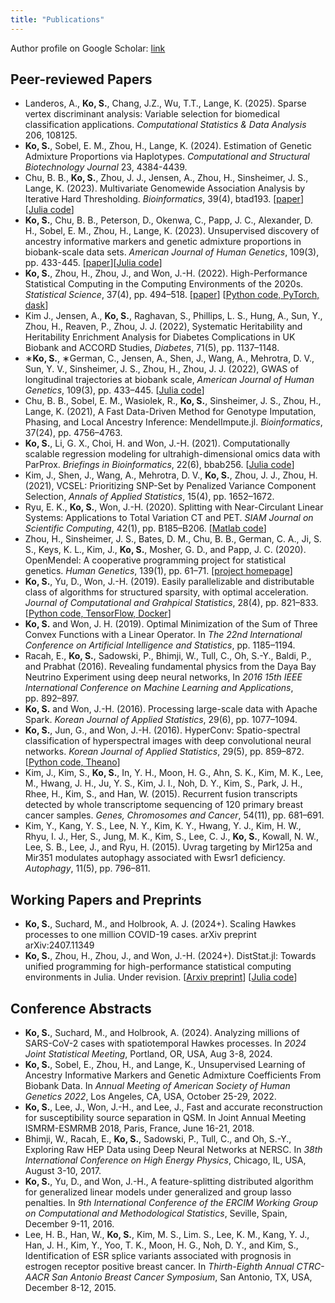 ```yaml
---
title: "Publications"
---
```


Author profile on Google Scholar: [link](https://scholar.google.com/citations?user=oHe7UR8AAAAJ)

## Peer-reviewed Papers
- Landeros, A., __Ko, S.__, Chang, J.Z., Wu, T.T., Lange, K. (2025). Sparse vertex discriminant analysis: Variable selection for biomedical classification applications. _Computational Statistics & Data Analysis_ 206, 108125. 
- __Ko, S.__, Sobel, E. M., Zhou, H., Lange, K. (2024). Estimation of Genetic Admixture Proportions via Haplotypes. _Computational and Structural Biotechnology Journal_ 23, 4384-4439.
- Chu, B. B., __Ko, S.__, Zhou, J. J., Jensen, A., Zhou, H., Sinsheimer, J. S., Lange, K. (2023). Multivariate Genomewide Association Analysis by Iterative Hard Thresholding. _Bioinformatics_, 39(4), btad193.  [[paper](https://doi.org/10.1093/bioinformatics/btad193)] [[Julia code](https://github.com/OpenMendel/MendelIHT.jl)]
- __Ko, S.__, Chu, B. B., Peterson, D., Okenwa, C., Papp, J. C., Alexander, D. H., Sobel, E. M., Zhou, H., Lange, K. (2023). Unsupervised discovery of ancestry informative markers and genetic admixture proportions in biobank-scale data sets. _American Journal of Human Genetics_, 109(3), pp. 433-445. [[paper](https://doi.org/10.1016/j.ajhg.2022.12.008)][[Julia code](https://github.com/OpenMendel/OpenADMIXTURE.jl)]
- __Ko, S.__, Zhou, H., Zhou, J., and Won, J.-H. (2022). High-Performance Statistical Computing in the Computing Environments of the 2020s. _Statistical Science_, 37(4), pp. 494–518. [[paper](https://projecteuclid.org/journals/statistical-science/volume-37/issue-4/High-Performance-Statistical-Computing-in-the-Computing-Environments-of-the/10.1214/21-STS835.short)] [[Python code, PyTorch, dask](https://github.com/kose-y/dist_stat)]
- Kim J., Jensen, A., __Ko, S.__, Raghavan, S., Phillips, L. S., Hung, A., Sun, Y., Zhou, H., Reaven, P., Zhou, J. J. (2022), Systematic Heritability and Heritability Enrichment Analysis for Diabetes Complications in UK Biobank and ACCORD Studies, _Diabetes_, 71(5), pp. 1137–1148.
- ∗__Ko, S.__, ∗German, C., Jensen, A., Shen, J., Wang, A., Mehrotra, D. V., Sun, Y. V., Sinsheimer, J. S., Zhou, H., Zhou, J. J. (2022), GWAS of longitudinal trajectories at biobank scale, _American Journal of Human Genetics_, 109(3), pp. 433–445. [[Julia code](https://github.com/OpenMendel/TrajGWAS.jl)]
- Chu, B. B., Sobel, E. M., Wasiolek, R., __Ko, S.__, Sinsheimer, J. S., Zhou, H., Lange, K. (2021), A Fast Data-Driven Method for Genotype Imputation, Phasing, and Local Ancestry Inference: MendelImpute.jl. _Bioinformatics_, 37(24), pp. 4756–4763.
- __Ko, S.__, Li, G. X., Choi, H. and Won, J.-H. (2021). Computationally scalable regression modeling for ultrahigh-dimensional omics data with ParProx. _Briefings in Bioinformatics_, 22(6), bbab256. [[Julia code](https://github.com/kose-y/ParProx.jl)]
- Kim, J., Shen, J., Wang, A., Mehrotra, D. V., __Ko, S.__, Zhou, J. J., Zhou, H. (2021), VCSEL: Prioritizing SNP-Set by Penalized Variance Component Selection, _Annals of Applied Statistics_, 15(4), pp. 1652–1672.
- Ryu, E. K., __Ko, S.__, Won, J.-H. (2020). Splitting with Near-Circulant Linear Systems: Applications to Total Variation CT and PET. _SIAM Journal on Scientific Computing_, 42(1), pp. B185–B206. [[Matlab code](https://github.com/kose-y/near-circulant-splitting)]
- Zhou, H., Sinsheimer, J. S., Bates, D. M., Chu, B. B., German, C. A., Ji, S. S., Keys, K. L., Kim, J., __Ko, S.__, Mosher, G. D., and Papp, J. C. (2020). OpenMendel: A cooperative programming project for statistical genetics. _Human Genetics_, 139(1), pp. 61–71. [[project homepage](https://openmendel.github.io/)]
- __Ko, S.__, Yu, D., Won, J.-H. (2019). Easily parallelizable and distributable class of algorithms for structured sparsity, with optimal acceleration. _Journal of Computational and Grahpical Statistics_, 28(4), pp. 821–833. [[Python code, TensorFlow, Docker](https://github.com/kose-y/dist-primal-dual)]
- __Ko, S.__ and Won, J. H. (2019). Optimal Minimization of the Sum of Three Convex Functions with a Linear Operator. In _The 22nd International Conference on Artificial Intelligence and Statistics_, pp. 1185–1194.
- Racah, E., __Ko, S.__, Sadowski, P., Bhimji, W., Tull, C., Oh, S.-Y., Baldi, P., and Prabhat (2016). Revealing fundamental physics from the Daya Bay Neutrino Experiment using deep neural networks, In _2016 15th IEEE International Conference on Machine Learning and Applications_, pp. 892–897.
- __Ko, S.__ and Won, J.-H. (2016). Processing large-scale data with Apache Spark. _Korean Journal of Applied Statistics_, 29(6), pp. 1077–1094.
- __Ko, S.__, Jun, G., and Won, J.-H. (2016). HyperConv: Spatio-spectral classification of hyperspectral images with deep convolutional neural networks. _Korean Journal of Applied Statistics_, 29(5), pp. 859–872. [[Python code, Theano](https://github.com/kose-y/HyperConv)]
- Kim, J., Kim, S., __Ko, S.__, In, Y. H., Moon, H. G., Ahn, S. K., Kim, M. K., Lee, M., Hwang, J. H., Ju, Y. S., Kim, J. I., Noh, D. Y., Kim, S., Park, J. H., Rhee, H., Kim, S., and Han, W. (2015). Recurrent fusion transcripts detected by whole transcriptome sequencing of 120 primary breast cancer samples. _Genes, Chromosomes and Cancer_, 54(11), pp. 681–691.
- Kim, Y., Kang, Y. S., Lee, N. Y., Kim, K. Y., Hwang, Y. J., Kim, H. W., Rhyu, I. J., Her, S., Jung, M. K., Kim, S., Lee, C. J., __Ko, S.__, Kowall, N. W., Lee, S. B., Lee, J., and Ryu, H. (2015). Uvrag targeting by Mir125a and Mir351 modulates autophagy associated with Ewsr1 deficiency. _Autophagy_, 11(5), pp. 796–811.


## Working Papers and Preprints
- __Ko, S.__, Suchard, M., and Holbrook, A. J. (2024+). Scaling Hawkes processes to one million COVID-19 cases. arXiv preprint arXiv:2407.11349
- __Ko, S.__, Zhou, H., Zhou, J., and Won, J.-H. (2024+). DistStat.jl: Towards unified programming for high-performance statistical computing environments in Julia. Under revision. [[Arxiv preprint](https://arxiv.org/abs/2010.16114)] [[Julia code](https://github.com/kose-y/DistStat.jl)]

## Conference Abstracts
- __Ko, S.__, Suchard, M., and Holbrook, A. (2024). Analyzing millions of SARS-CoV-2 cases with
spatiotemporal Hawkes processes. In _2024 Joint Statistical Meeting_, Portland, OR, USA, Aug 3-8, 2024. 
- __Ko, S.__, Sobel, E., Zhou, H., and Lange, K., Unsupervised Learning of Ancestry Informative Markers and Genetic Admixture Coefficients From Biobank Data. In _Annual Meeting of American Society of Human Genetics 2022_, Los Angeles, CA, USA, October 25-29, 2022.
- __Ko, S.__, Lee, J., Won, J.-H., and Lee, J., Fast and accurate reconstruction for susceptibility source separation in QSM. In Joint Annual Meeting ISMRM-ESMRMB 2018, Paris, France, June 16-21, 2018.
- Bhimji, W., Racah, E., __Ko, S.__, Sadowski, P., Tull, C., and Oh, S.-Y., Exploring Raw HEP Data using Deep Neural Networks at NERSC. In _38th International Conference on High Energy Physics_, Chicago, IL, USA, August 3-10, 2017.
- __Ko, S.__, Yu, D., and Won, J.-H., A feature-splitting distributed algorithm for generalized linear models under generalized and group lasso penalties. In _9th International Conference of the ERCIM Working Group on Computational and Methodological Statistics_, Seville, Spain, December 9-11, 2016.
- Lee, H. B., Han, W., __Ko, S.__, Kim, M. S., Lim. S., Lee, K. M., Kang, Y. J., Han, J. H., Kim, Y., Yoo, T. K., Moon, H. G., Noh, D. Y., and Kim, S., Identification of ESR splice variants associated with prognosis in estrogen receptor positive breast cancer. In _Thirth-Eighth Annual CTRC-AACR San Antonio Breast Cancer Symposium_, San Antonio, TX, USA, December 8-12, 2015.
